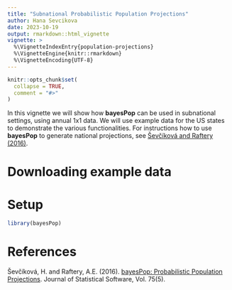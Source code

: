 ```yaml
---
title: "Subnational Probabilistic Population Projections"
author: Hana Sevcikova
date: 2023-10-19
output: rmarkdown::html_vignette
vignette: >
  %\VignetteIndexEntry{population-projections}
  %\VignetteEngine{knitr::rmarkdown}
  %\VignetteEncoding{UTF-8}
---
```


```r
knitr::opts_chunk$set(
  collapse = TRUE,
  comment = "#>"
)
```

In this vignette we will show how **bayesPop** can be used in subnational settings, using annual 1x1 data. We will use example data for the US states to demonstrate the various functionalities. For instructions how to use **bayesPop** to generate national projections, see [Ševčíková and Raftery (2016)](https://www.jstatsoft.org/article/view/v075i05).

# Downloading example data

# Setup

```r
library(bayesPop)
```

# References

Ševčíková, H. and Raftery, A.E. (2016). [bayesPop: Probabilistic Population Projections](https://www.jstatsoft.org/article/view/v075i05). Journal of Statistical Software, Vol. 75(5).